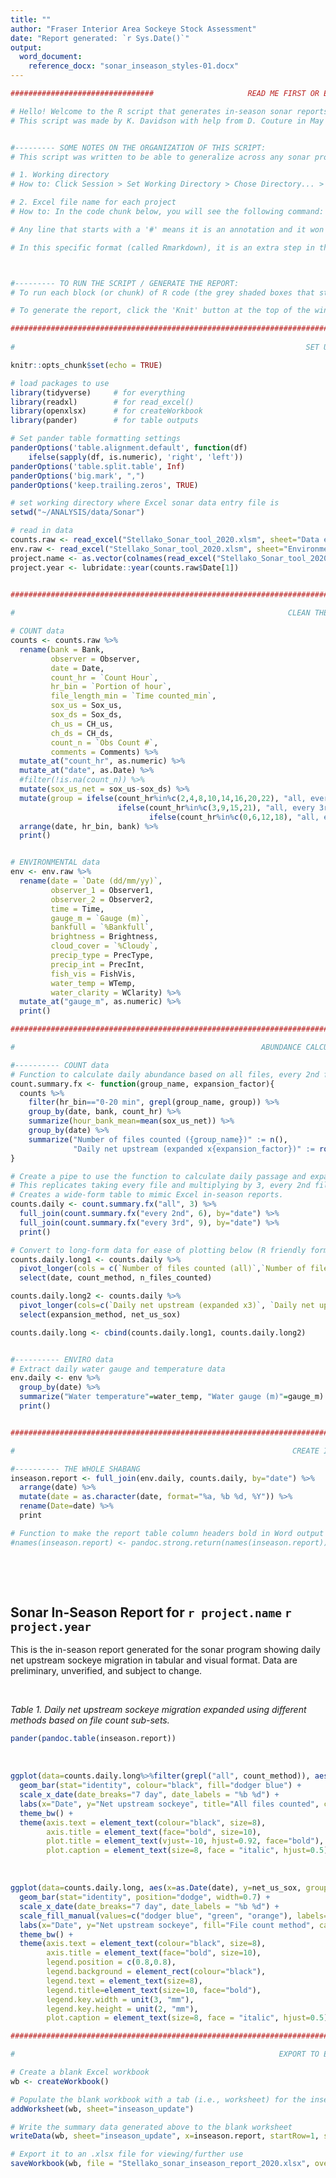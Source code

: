 ```yaml
---
title: ""
author: "Fraser Interior Area Sockeye Stock Assessment"
date: "Report generated: `r Sys.Date()`"
output: 
  word_document: 
    reference_docx: "sonar_inseason_styles-01.docx"
---
```


```r
################################                     READ ME FIRST OR ELSE YOU WILL BE SAD                      ################################

# Hello! Welcome to the R script that generates in-season sonar reports! 
# This script was made by K. Davidson with help from D. Couture in May 2021.


#--------- SOME NOTES ON THE ORGANIZATION OF THIS SCRIPT: 
# This script was written to be able to generalize across any sonar project Excel data entry file **provided they are the same format as the 2020 files**. However, look for the << >> symbols in this script. These indicate lines of code that you have to customize. Follow the instructions below to customize the code. You shouldn't have to customize anything other than these two items:

# 1. Working directory
# How to: Click Session > Set Working Directory > Chose Directory... > navigate to the folder on your computer where the Excel data file of interest is stored. In the console window below, you will see an address appear, something like setwd("~/ANALYSIS/data/sonar_data"). I would recomment copy-pasting this into your script at the top, in place of where my working directory is in the R code chunk                   below. That is because you will have to re-set it each time you open the script anew; by pasting it into your script now, it will save you time in the future!

# 2. Excel file name for each project
# How to: In the code chunk below, you will see the following command:  counts.raw <- read_excel("Stellako_Sonar_tool_2020.xlsm", sheet="Data entry", skip=4, col_names=T). The piece in the quotation marks, "Stellako_Sonar_tool_2020.xlsm", is what you will need to change for each new project sonar file. For example, if you want to load the Chilko 2021 file, you will probably have to replace "Stellako_Sonar_tool_2020.xlsm" with "Chilko_Sonar_tool_2021.xlsm". All of the remaining pieces of code can stay the same. 

# Any line that starts with a '#' means it is an annotation and it won't run as part of the code or analysis. This is an easy way to write notes, comments, etc. without having them impact your code. It is similar to starting a line of code with a ' symbol in Excel macro VBA code. Each line of code here has attempted to be annotated in plain language to inform the user of the specific data manipulations occurring in each row. 

# In this specific format (called Rmarkdown), it is an extra step in the coding process that can take code and directly produce a document in either MS Word, PDF, or HTML format. Therefore, this script structure looks a bit different than you might expect. See the accompanying word doc 'sonar_inseason_cheatsheet' for more details. 



#--------- TO RUN THE SCRIPT / GENERATE THE REPORT:
# To run each block (or chunk) of R code (the grey shaded boxes that start with ```{r}) independently, press the green 'play' button. This can be useful if you want to troubleshoot a specific part of the code, see a specific piece of the work flow, etc. YOU DON'T HAVE TO DO THIS.

# To generate the report, click the 'Knit' button at the top of the window, just above the top line of code showing. 
```

```r
##########################################################################################################################################
                                                         
#                                                                 SET UP  

knitr::opts_chunk$set(echo = TRUE)

# load packages to use
library(tidyverse)     # for everything
library(readxl)        # for read_excel()
library(openxlsx)      # for createWorkbook
library(pander)        # for table outputs

# Set pander table formatting settings
panderOptions('table.alignment.default', function(df)
    ifelse(sapply(df, is.numeric), 'right', 'left'))
panderOptions('table.split.table', Inf)
panderOptions('big.mark', ",")
panderOptions('keep.trailing.zeros', TRUE)

# set working directory where Excel sonar data entry file is
setwd("~/ANALYSIS/data/Sonar")                                            # << NEEDS TO BE CUSTOMIZED FOR EACH USER >>

# read in data 
counts.raw <- read_excel("Stellako_Sonar_tool_2020.xlsm", sheet="Data entry", skip=4, col_names=T)                #<<CHANGE FOR EACH PROJECT >>
env.raw <- read_excel("Stellako_Sonar_tool_2020.xlsm", sheet="Environmental Data", skip=2, col_names=T)           #<<CHANGE FOR EACH PROJECT >>
project.name <- as.vector(colnames(read_excel("Stellako_Sonar_tool_2020.xlsm", sheet="Data entry", range="E1:E1"))) #<<CHANGE FOR PROJECT >>
project.year <- lubridate::year(counts.raw$Date[1])


##########################################################################################################################################
                                                         
#                                                             CLEAN THE DATA FOR USE IN R 

# COUNT data 
counts <- counts.raw %>%                                                                      # rename columns to be more R friendly
  rename(bank = Bank,
         observer = Observer,
         date = Date,
         count_hr = `Count Hour`,
         hr_bin = `Portion of hour`,
         file_length_min = `Time counted_min`,
         sox_us = Sox_us,
         sox_ds = Sox_ds,
         ch_us = CH_us,
         ch_ds = CH_ds,
         count_n = `Obs Count #`,
         comments = Comments) %>%
  mutate_at("count_hr", as.numeric) %>%                                                       # reformat some integers to be numeric
  mutate_at("date", as.Date) %>% 
  #filter(!is.na(count_n)) %>%                                                                # remove rows where count_n is an NA 
  mutate(sox_us_net = sox_us-sox_ds) %>%                                                      # calculate net upstream - ** Note if one of these values are NA (blank), it will not work!
  mutate(group = ifelse(count_hr%in%c(2,4,8,10,14,16,20,22), "all, every 2nd", 
                        ifelse(count_hr%in%c(3,9,15,21), "all, every 3rd", 
                               ifelse(count_hr%in%c(0,6,12,18), "all, every 2nd, every 3rd", "all")))) %>%
  arrange(date, hr_bin, bank) %>%                                                             # ordered by date, and then count hour (1-24)
  print()


# ENVIRONMENTAL data
env <- env.raw %>%                                                                            # rename columns to be more R friendly
  rename(date = `Date (dd/mm/yy)`,
         observer_1 = Observer1, 
         observer_2 = Observer2,
         time = Time,
         gauge_m = `Gauge (m)`,
         bankfull = `%Bankfull`,
         brightness = Brightness,
         cloud_cover = `%Cloudy`,
         precip_type = PrecType,
         precip_int = PrecInt,
         fish_vis = FishVis,
         water_temp = WTemp,
         water_clarity = WClarity) %>%
  mutate_at("gauge_m", as.numeric) %>%
  print()
```

```r
##########################################################################################################################################

#                                                       ABUNDANCE CALCULATIONS, EXPANSIONS & SUMMARY

#---------- COUNT data
# Function to calculate daily abundance based on all files, every 2nd file and every 3rd file counted
count.summary.fx <- function(group_name, expansion_factor){                  
  counts %>%                                                                 
    filter(hr_bin=="0-20 min", grepl(group_name, group)) %>%      
    group_by(date, bank, count_hr) %>%                                                                                     
    summarize(hour_bank_mean=mean(sox_us_net)) %>%                                                                         
    group_by(date) %>%                                                                                                     
    summarize("Number of files counted ({group_name})" := n(),                                                      
              "Daily net upstream (expanded x{expansion_factor})" := round(sum(hour_bank_mean)*expansion_factor, 0))   
}                                                         

# Create a pipe to use the function to calculate daily passage and expand it, and then join it together in one table
# This replicates taking every file and multiplying by 3, every 2nd file and multiplying by 6, and every 3rd file and multiplying by 9. 
# Creates a wide-form table to mimic Excel in-season reports.
counts.daily <- count.summary.fx("all", 3) %>%                                                                               
  full_join(count.summary.fx("every 2nd", 6), by="date") %>%                                                                       
  full_join(count.summary.fx("every 3rd", 9), by="date") %>%                                                                       
  print()

# Convert to long-form data for ease of plotting below (R friendly format)
counts.daily.long1 <- counts.daily %>%
  pivot_longer(cols = c(`Number of files counted (all)`,`Number of files counted (every 2nd)`, `Number of files counted (every 3rd)`), names_to="count_method", values_to = "n_files_counted") %>%
  select(date, count_method, n_files_counted)

counts.daily.long2 <- counts.daily %>%
  pivot_longer(cols=c(`Daily net upstream (expanded x3)`, `Daily net upstream (expanded x6)`, `Daily net upstream (expanded x9)`), names_to="expansion_method", values_to="net_us_sox") %>%
  select(expansion_method, net_us_sox)

counts.daily.long <- cbind(counts.daily.long1, counts.daily.long2) 


#---------- ENVIRO data
# Extract daily water gauge and temperature data
env.daily <- env %>%                                                                                                       
  group_by(date) %>%                                                                                                       
  summarize("Water temperature"=water_temp, "Water gauge (m)"=gauge_m) %>%                                              
  print()


##########################################################################################################################################

#                                                              CREATE IN-SEASON SUMMARY TABLE

#---------- THE WHOLE SHABANG
inseason.report <- full_join(env.daily, counts.daily, by="date") %>%                                                       
  arrange(date) %>% 
  mutate(date = as.character(date, format="%a, %b %d, %Y")) %>%
  rename(Date=date) %>%
  print

# Function to make the report table column headers bold in Word output (if you want)
#names(inseason.report) <- pandoc.strong.return(names(inseason.report))
```

&nbsp;

&nbsp;

## Sonar In-Season Report for `r project.name` `r project.year` ## 

This is the in-season report generated for the sonar program showing daily net upstream sockeye migration in tabular and visual format. Data are preliminary, unverified, and subject to change.

&nbsp;

*Table 1. Daily net upstream sockeye migration expanded using different methods based on file count sub-sets.*
```r
pander(pandoc.table(inseason.report))
```

&nbsp;

```r
ggplot(data=counts.daily.long%>%filter(grepl("all", count_method)), aes(x=as.Date(date), y=net_us_sox)) +
  geom_bar(stat="identity", colour="black", fill="dodger blue") +
  scale_x_date(date_breaks="7 day", date_labels = "%b %d") +
  labs(x="Date", y="Net upstream sockeye", title="All files counted", caption = "Figure 1. Daily net upstream sockeye passage based on all files counted.") +
  theme_bw() +
  theme(axis.text = element_text(colour="black", size=8),
        axis.title = element_text(face="bold", size=10),
        plot.title = element_text(vjust=-10, hjust=0.92, face="bold"),
        plot.caption = element_text(size=8, face = "italic", hjust=0.5))
```

&nbsp;

```r
ggplot(data=counts.daily.long, aes(x=as.Date(date), y=net_us_sox, group=count_method, fill=count_method)) +
  geom_bar(stat="identity", position="dodge", width=0.7) +
  scale_x_date(date_breaks="7 day", date_labels = "%b %d") +
  scale_fill_manual(values=c("dodger blue", "green", "orange"), labels=c("All", "Every 2nd", "Every 3rd")) +
  labs(x="Date", y="Net upstream sockeye", fill="File count method", caption = "Figure 2. Daily net upstream sockeye passage based on three file counting methods.") +
  theme_bw() +
  theme(axis.text = element_text(colour="black", size=8),
        axis.title = element_text(face="bold", size=10),
        legend.position = c(0.8,0.8),
        legend.background = element_rect(colour="black"),
        legend.text = element_text(size=8),
        legend.title=element_text(size=10, face="bold"),
        legend.key.width = unit(3, "mm"),
        legend.key.height = unit(2, "mm"),
        plot.caption = element_text(size=8, face = "italic", hjust=0.5))
```

```r
##########################################################################################################################################

#                                                           EXPORT TO EXCEL 

# Create a blank Excel workbook
wb <- createWorkbook()

# Populate the blank workbook with a tab (i.e., worksheet) for the inseason update
addWorksheet(wb, sheet="inseason_update")

# Write the summary data generated above to the blank worksheet
writeData(wb, sheet="inseason_update", x=inseason.report, startRow=1, startCol=1)

# Export it to an .xlsx file for viewing/further use 
saveWorkbook(wb, file = "Stellako_sonar_inseason_report_2020.xlsx", overwrite = TRUE)          # << CHANGE FILE NAME FOR EACH PROJECT >>
```



